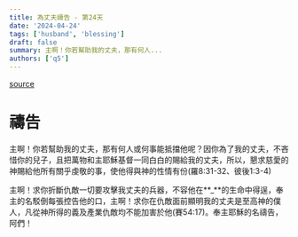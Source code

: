 ```yaml
---
title: 為丈夫禱告 - 第24天
date: '2024-04-24'
tags: ['husband', 'blessing']
draft: false
summary: 主啊！你若幫助我的丈夫，那有何人...
authors: ['q5']
---
```


[source](https://q5help.me/faith/Prayforhusband31days.jsp)

# 禱告

主啊！你若幫助我的丈夫，那有何人或何事能抵擋他呢？因你為了我的丈夫，不吝惜你的兒子，且把萬物和主耶穌基督一同白白的賜給我的丈夫，所以，懇求慈愛的神賜給他所有關乎虔敬的事，使他得與神的性情有份(羅8:31-32、彼後1:3-4)

主啊！求你折斷仇敵一切要攻擊我丈夫的兵器，不容他在**\_**的生命中得逞，奉主的名駁倒每張控告他的口，主啊！求你在仇敵面前顯明我的丈夫是至高神的僕人，凡從神所得的義及產業仇敵均不能加害於他(賽54:17)。奉主耶穌的名禱告，阿們！
